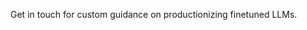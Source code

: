 <Card
    title="Contact Sales"
    icon="comment-dots"
    color="#00ff00"
    href="https://hqmelywdmux.typeform.com/to/Igbg4n9V"
    >
   Get in touch for custom guidance on productionizing finetuned LLMs.
</Card> 